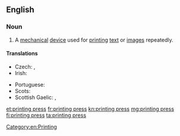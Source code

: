 ==English==
{{wikipedia}}

===Noun===
{{en-noun|sg=[[printing]] [[press]]|printing presses}}

# A [[mechanical]] [[device]] used for [[print]]ing [[text]] or [[image]]s repeatedly.

====Translations====
{{trans-top|machine for printing}}
* Czech: {{t-|cs|tiskárna|f}}, {{t-|cs|tiskový stroj|m}}
* Irish: {{t-|ga|clóphreas|m}}
{{trans-mid}}
* Portuguese: {{t+|pt|imprensa|f}}
* Scots: {{tø|sco|prentin press}}
* Scottish Gaelic: {{t-|gd|clò|m}}, {{t-|gd|beart-chlò|f}}
{{trans-bottom}}

[[Category:en:Printing]]

[[et:printing press]]
[[fr:printing press]]
[[kn:printing press]]
[[mg:printing press]]
[[fi:printing press]]
[[ta:printing press]]